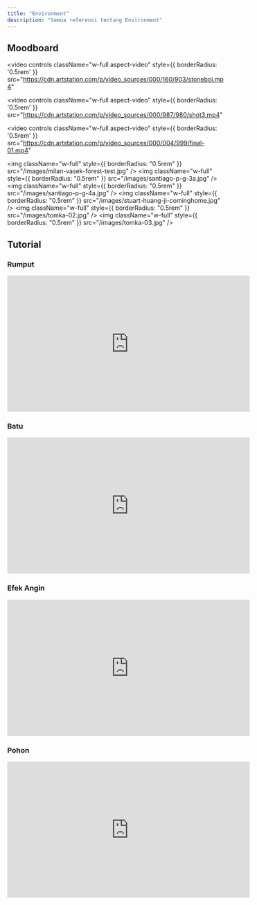 ```yaml
---
title: "Environment"
description: "Semua referensi tentang Environment"
---
```

## Moodboard
<video
  controls
  className="w-full aspect-video"
    style={{  borderRadius: '0.5rem' }}
  src="https://cdn.artstation.com/p/video_sources/000/160/903/stoneboi.mp4"
></video>
<video
  controls
  className="w-full aspect-video"
    style={{  borderRadius: '0.5rem' }}
  src="https://cdn.artstation.com/p/video_sources/000/987/980/shot3.mp4"
></video>
<video
  controls
  className="w-full aspect-video"
    style={{  borderRadius: '0.5rem' }}
  src="https://cdn.artstation.com/p/video_sources/000/004/999/final-01.mp4"
></video>
<img className="w-full" style={{ borderRadius: "0.5rem" }} src="/images/milan-vasek-forest-test.jpg" />
<img className="w-full" style={{ borderRadius: "0.5rem" }} src="/images/santiago-p-g-3a.jpg" />
<img className="w-full" style={{ borderRadius: "0.5rem" }} src="/images/santiago-p-g-4a.jpg" />
<img className="w-full" style={{ borderRadius: "0.5rem" }} src="/images/stuart-huang-ji-cominghome.jpg" />
<img className="w-full" style={{ borderRadius: "0.5rem" }} src="/images/tomka-02.jpg" />
<img className="w-full" style={{ borderRadius: "0.5rem" }} src="/images/tomka-03.jpg" />


## Tutorial 
### Rumput
<iframe
  width="560"
  height="315"
  src="https://www.youtube.com/embed/6hyztL8btlY"
  title="YouTube video player"
  frameBorder="0"
  allow="accelerometer; autoplay; clipboard-write; encrypted-media; gyroscope; picture-in-picture"
  allowFullScreen
  style={{ width: '100%', borderRadius: '0.5rem' }}
></iframe>

### Batu
<iframe
  width="560"
  height="315"
  src="https://www.youtube.com/embed/FHeBI5tAGP0"
  title="YouTube video player"
  frameBorder="0"
  allow="accelerometer; autoplay; clipboard-write; encrypted-media; gyroscope; picture-in-picture"
  allowFullScreen
  style={{ width: '100%', borderRadius: '0.5rem' }}
></iframe>

### Efek Angin
<iframe
  width="560"
  height="315"
  src="https://www.youtube.com/embed/EPz6rYMsshI"
  title="YouTube video player"
  frameBorder="0"
  allow="accelerometer; autoplay; clipboard-write; encrypted-media; gyroscope; picture-in-picture"
  allowFullScreen
  style={{ width: '100%', borderRadius: '0.5rem' }}
></iframe>

### Pohon
<iframe
  width="560"
  height="315"
  src="https://www.youtube.com/embed/52sTppv7Y-E"
  title="YouTube video player"
  frameBorder="0"
  allow="accelerometer; autoplay; clipboard-write; encrypted-media; gyroscope; picture-in-picture"
  allowFullScreen
  style={{ width: '100%', borderRadius: '0.5rem' }}
></iframe>

